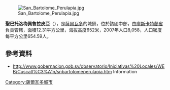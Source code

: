 [[Image:San_Bartolome_Perulapia.jpg|right]]

'''聖巴托洛梅佩魯拉皮亞'''（{{lang-es|San Bartolomé Perulapía}}），是[[薩爾瓦多|薩爾瓦多]]的城鎮，位於該國中部，由[[庫斯卡特蘭省|庫斯卡特蘭省]]負責管轄，面積12.31平方公里，海拔高度652米，2007年人口8,058，人口密度每平方公里654.59人。

{{Coord|13|45|57|N|89|3|3|W|display=title}}

==參考資料==
*[http://translate.google.com/translate?hl=en&sl=es&u=http://www.gobernacion.gob.sv/observatorio/Iniciativas%2520Locales/WEB/Cuscatl%25C3%25A1n/snbartolomeperulapia.htm&prev=/search%3Fq%3Dsan%2Bbartolome%2Bperulapia%26hl%3Den%26lr%3D%26rls%3DGGLD,GGLD:2004-48,GGLD:en http://www.gobernacion.gob.sv/observatorio/Iniciativas%20Locales/WEB/Cuscatl%C3%A1n/snbartolomeperulapia.htm] {{Wayback|url=http://translate.google.com/translate?hl=en&sl=es&u=http%3A%2F%2Fwww.gobernacion.gob.sv%2Fobservatorio%2FIniciativas%2520Locales%2FWEB%2FCuscatl%25C3%25A1n%2Fsnbartolomeperulapia.htm&prev=%2Fsearch%3Fq%3Dsan%2Bbartolome%2Bperulapia%26hl%3Den%26lr%3D%26rls%3DGGLD%2CGGLD%3A2004-48%2CGGLD%3Aen |date=20120208075112 }} Information

{{ElSalvador-geo-stub}}
[[Category:薩爾瓦多城市|Category:薩爾瓦多城市]]